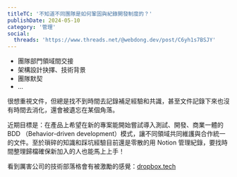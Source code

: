 ```yaml
---
titleTC: '不知道不同團隊是如何鞏固與紀錄開發制度的？'
publishDate: 2024-05-10
category: '管理'
social:
  threads: 'https://www.threads.net/@webdong.dev/post/C6yh1s7BSJY'
---
```


- 團隊部門領域間交接
- 架構設計抉擇、技術背景
- 團隊默契
- ...

很想重視文件，但總是找不到時間去記錄補足經驗和共識，甚至文件記錄下來也沒有時間去消化，還會被遺忘在某個角落。

近期目標是：在產品上希望在新的專案能開始嘗試導入測試、開發、商業一體的 BDD （Behavior-driven development）模式，讓不同領域共同維護與合作統一的文件。至於瑣碎的知識和踩坑經驗目前還是零散的用 Notion 管理紀錄，要找時間整理歸檔確保新加入的人也能馬上上手！

看到厲害公司的技術部落格會有被激勵的感覺：[dropbox.tech](https://dropbox.tech)
